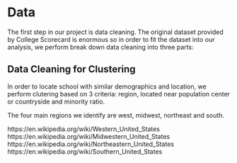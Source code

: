 
# Data

The first step in our project is data cleaning. The original dataset provided by College Scorecard is enormous so in order to fit the dataset into our analysis, we perform break down data cleaning into three parts:

## Data Cleaning for Clustering

In order to locate school with similar demographics and location, we perform clutering based on 3 criteria: region, located near population center or countryside and minority ratio. 

The four main regions we identify are west, midwest, northeast and south.

https://en.wikipedia.org/wiki/Western_United_States
https://en.wikipedia.org/wiki/Midwestern_United_States
https://en.wikipedia.org/wiki/Northeastern_United_States
https://en.wikipedia.org/wiki/Southern_United_States


